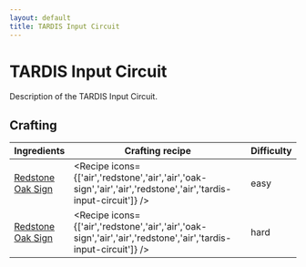 ```yaml
---
layout: default
title: TARDIS Input Circuit
---
```



TARDIS Input Circuit
===================

Description of the TARDIS Input Circuit.

## Crafting

| Ingredients | Crafting recipe | Difficulty |
| ----------- | --------------- | ------------- |
| [Redstone](https://minecraft.wiki/w/Redstone)<br/>[Oak Sign](https://minecraft.wiki/w/Oak_Sign) | <Recipe icons={['air','redstone','air','air','oak-sign','air','air','redstone','air','tardis-input-circuit']} /> | easy |
| [Redstone](https://minecraft.wiki/w/Redstone)<br/>[Oak Sign](https://minecraft.wiki/w/Oak_Sign) | <Recipe icons={['air','redstone','air','air','oak-sign','air','air','redstone','air','tardis-input-circuit']} /> | hard |

